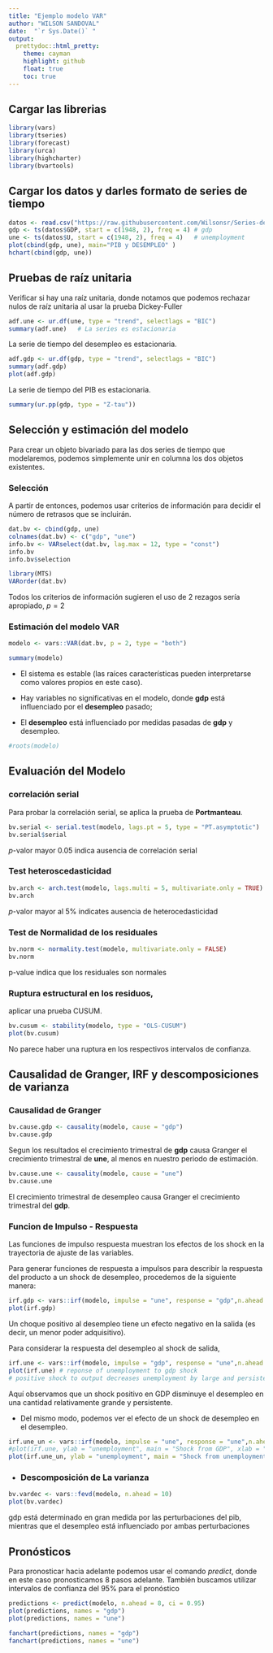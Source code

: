```yaml
---
title: "Ejemplo modelo VAR"
author: "WILSON SANDOVAL"
date:  "`r Sys.Date()` "
output:
  prettydoc::html_pretty:
    theme: cayman
    highlight: github
    float: true
    toc: true 
---
```



## Cargar las librerias

```r
library(vars)
library(tseries)
library(forecast)
library(urca)
library(highcharter)
library(bvartools)
```

## Cargar los datos y darles formato de series de tiempo

```r
datos <- read.csv("https://raw.githubusercontent.com/Wilsonsr/Series-de-Tiempo/main/bases/blanchQua.csv")
gdp <- ts(datos$GDP, start = c(1948, 2), freq = 4) # gdp
une <- ts(datos$U, start = c(1948, 2), freq = 4)   # unemployment
plot(cbind(gdp, une), main="PIB y DESEMPLEO" )
hchart(cbind(gdp, une))
```

##  Pruebas de raíz unitaria

Verificar si hay una raíz unitaria, donde notamos que podemos rechazar nulos de raíz unitaria al usar la prueba Dickey-Fuller


```r
adf.une <- ur.df(une, type = "trend", selectlags = "BIC")
summary(adf.une)   # La series es estacionaria
```

La serie de tiempo del desempleo es estacionaria.

```r
adf.gdp <- ur.df(gdp, type = "trend", selectlags = "BIC")
summary(adf.gdp)   
plot(adf.gdp)
```

La serie de  tiempo del PIB  es estacionaria.


```r
summary(ur.pp(gdp, type = "Z-tau"))
```


## Selección y estimación del modelo

Para crear un objeto bivariado para las dos series de tiempo que modelaremos, podemos simplemente unir en columna los dos objetos existentes. 

### Selección
A partir de entonces, podemos usar criterios de información para decidir el número de retrasos que se incluirán.


```r
dat.bv <- cbind(gdp, une)
colnames(dat.bv) <- c("gdp", "une")
info.bv <- VARselect(dat.bv, lag.max = 12, type = "const")
info.bv
info.bv$selection   
```

```r
library(MTS)
VARorder(dat.bv)
```


Todos los criterios de información sugieren  el uso de 2 rezagos sería apropiado, $p=2$

###  Estimación del modelo VAR

```r

modelo <- vars::VAR(dat.bv, p = 2, type = "both")

summary(modelo)

```





- El sistema es estable (las raíces características pueden interpretarse como valores propios en este caso). 

- Hay variables no significativas en el modelo, donde **gdp**  está influenciado por el **desempleo** pasado;

-  El **desempleo** está influenciado por medidas pasadas de **gdp** y desempleo.

```r
#roots(modelo)
```


##  Evaluación del Modelo

### correlación serial

Para probar la correlación serial, se aplica la prueba  de **Portmanteau**.





```r
bv.serial <- serial.test(modelo, lags.pt = 5, type = "PT.asymptotic")
bv.serial$serial
```
 $p$-valor mayor 0.05 indica ausencia de correlación serial


### Test heteroscedasticidad

```r
bv.arch <- arch.test(modelo, lags.multi = 5, multivariate.only = TRUE)
bv.arch
```
 $p$-valor mayor al 5% indicates ausencia de heterocedasticidad


### Test de Normalidad de los residuales

```r
bv.norm <- normality.test(modelo, multivariate.only = FALSE)
bv.norm
```


 p-value indica  que los residuales son normales


### Ruptura estructural en los residuos, 

 aplicar una prueba CUSUM.
```r
bv.cusum <- stability(modelo, type = "OLS-CUSUM")
plot(bv.cusum)
```

No parece haber una ruptura en los respectivos intervalos de confianza.



## Causalidad de Granger, IRF y descomposiciones de varianza

### Causalidad de Granger
```r
bv.cause.gdp <- causality(modelo, cause = "gdp")
bv.cause.gdp
```

Segun los resultados el crecimiento trimestral de **gdp**  causa Granger el crecimiento trimestral de **une**, al menos en nuestro periodo de estimación. 


```r
bv.cause.une <- causality(modelo, cause = "une")
bv.cause.une

```
El crecimiento trimestral de  desempleo causa Granger el crecimiento trimestral del **gdp**.

### Funcion de Impulso - Respuesta

Las funciones de impulso respuesta muestran los efectos de los shock en la trayectoria de ajuste de las variables.

Para generar funciones de respuesta a impulsos para describir la respuesta del producto a un shock de desempleo, procedemos de la siguiente manera:

```r
irf.gdp <- vars::irf(modelo, impulse = "une", response = "gdp",n.ahead = 12, boot = TRUE)
plot(irf.gdp) 
```

Un choque positivo al desempleo tiene un efecto negativo en la salida (es decir, un menor poder adquisitivo). 


Para considerar la respuesta del desempleo al shock de salida,


```r
irf.une <- vars::irf(modelo, impulse = "gdp", response = "une",n.ahead = 30, boot = TRUE)
plot(irf.une) # reponse of unemployment to gdp shock
# positive shock to output decreases unemployment by large and persistent amount

```
Aquí observamos que un shock positivo en GDP disminuye el desempleo en una cantidad relativamente grande y persistente.


- Del mismo modo, podemos ver el efecto de un shock de desempleo en el desempleo.


```r
irf.une_un <- vars::irf(modelo, impulse = "une", response = "une",n.ahead = 40, boot = TRUE)
#plot(irf.une, ylab = "unemployment", main = "Shock from GDP", xlab = "")
plot(irf.une_un, ylab = "unemployment", main = "Shock from unemployment")

```

- ### Descomposición de La varianza

```r
bv.vardec <- vars::fevd(modelo, n.ahead = 10)
plot(bv.vardec)

```


gdp  está determinado en gran medida por las perturbaciones del pib, mientras que el 
desempleo está influenciado por ambas perturbaciones


## Pronósticos

Para pronosticar hacia adelante podemos usar el comando  $\textit{predict}$, donde en este caso pronosticamos 8 pasos adelante. También buscamos utilizar intervalos de confianza del 95% para el pronóstico


```r
predictions <- predict(modelo, n.ahead = 8, ci = 0.95)
plot(predictions, names = "gdp")
plot(predictions, names = "une")

```


```r
fanchart(predictions, names = "gdp")
fanchart(predictions, names = "une")
```


